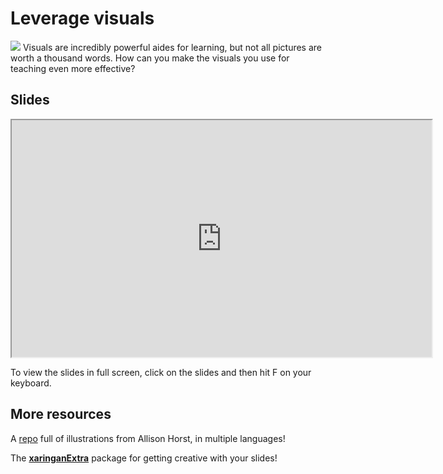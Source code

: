 # Leverage visuals {#visual}

![](images/icons8-picture-100.png){.cover} Visuals are incredibly powerful aides for learning, but not all pictures are worth a thousand words.
How can you make the visuals you use for teaching even more effective?

## Slides

```{=html}
<iframe src="https://rstudio-education.github.io/wtf-teach-rstudio-global/materials/04-speak/04-speak.html" width="672px" height="379px" allowfullscreen>
</iframe>
```
::: {.tip}
To view the slides in full screen, click on the slides and then hit F on your keyboard.
:::

## More resources

::: {.package}
A [repo](https://github.com/allisonhorst/stats-illustrations) full of illustrations from Allison Horst, in multiple languages!
:::

::: {.package}
The [**xaringanExtra**](https://pkg.garrickadenbuie.com/xaringanExtra/#/) package for getting creative with your slides!
:::
